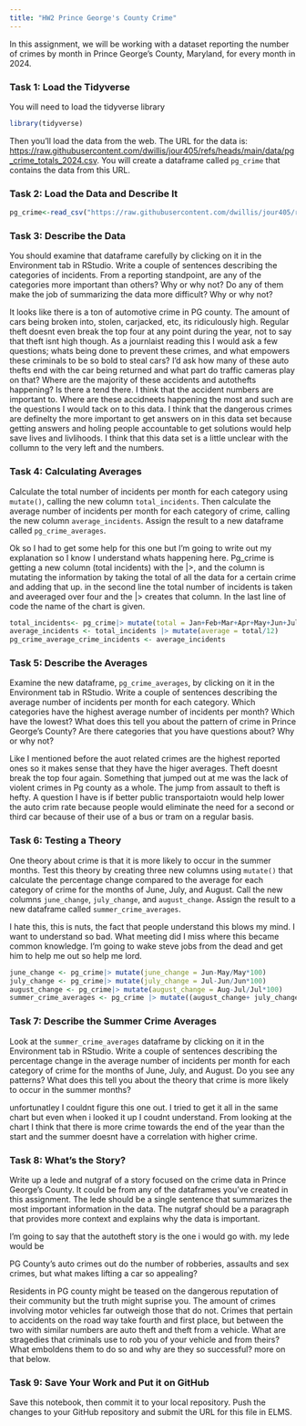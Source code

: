 ```yaml
---
title: "HW2 Prince George's County Crime"
---
```


In this assignment, we will be working with a dataset reporting the number of crimes by month in Prince George's County, Maryland, for every month in 2024.

### Task 1: Load the Tidyverse

You will need to load the tidyverse library

```r
library(tidyverse)
```

Then you'll load the data from the web. The URL for the data is: <https://raw.githubusercontent.com/dwillis/jour405/refs/heads/main/data/pg_crime_totals_2024.csv>. You will create a dataframe called `pg_crime` that contains the data from this URL.

### Task 2: Load the Data and Describe It

```r
pg_crime<-read_csv("https://raw.githubusercontent.com/dwillis/jour405/refs/heads/main/data/pg_crime_totals_2024.csv")
```

### Task 3: Describe the Data

You should examine that dataframe carefully by clicking on it in the Environment tab in RStudio. Write a couple of sentences describing the categories of incidents. From a reporting standpoint, are any of the categories more important than others? Why or why not? Do any of them make the job of summarizing the data more difficult? Why or why not?

It looks like there is a ton of automotive crime in PG county. The amount of cars being broken into, stolen, carjacked, etc, its ridiculously high. Regular theft doesnt even break the top four at any point during the year, not to say that theft isnt high though. As a journlaist reading this I would ask a few questions; whats being done to prevent these crimes, and what empowers these criminals to be so bold to steal cars? I'd ask how many of these auto thefts end with the car being returned and what part do traffic cameras play on that? Where are the majority of these accidents and autothefts happening? Is there a tend there. I think that the accident numbers are important to. Where are these accidneets happening the most and such are the questions I would tack on to this data. I think that the dangerous crimes are definelty the more important to get answers on in this data set because getting answers and holing people accountable to get solutions would help save lives and livlihoods. I think that this data set is a little unclear with the collumn to the very left and the numbers. 

### Task 4: Calculating Averages

Calculate the total number of incidents per month for each category using `mutate()`, calling the new column `total_incidents`. Then calculate the average number of incidents per month for each category of crime, calling the new column `average_incidents`. Assign the result to a new dataframe called `pg_crime_averages`.

Ok so I had to get some help for this one but I'm going to write out my explanation so I know I understand whats happening here. Pg_crime is getting a new column (total incidents) with the |>, and the column is mutating the information by taking the total of all the data for a certain crime and adding that up. in the second line the total number of incidents is taken and aveeraged over four and the |> creates that column. In the last line of code the name of the chart is given.

```r
total_incidents<- pg_crime|> mutate(total = Jan+Feb+Mar+Apr+May+Jun+Jul+Aug+Sep+Oct+Nov+Dec) 
average_incidents <- total_incidents |> mutate(average = total/12)
pg_crime_average_crime_incidents <- average_incidents 
```

### Task 5: Describe the Averages

Examine the new dataframe, `pg_crime_averages`, by clicking on it in the Environment tab in RStudio. Write a couple of sentences describing the average number of incidents per month for each category. Which categories have the highest average number of incidents per month? Which have the lowest? What does this tell you about the pattern of crime in Prince George's County? Are there categories that you have questions about? Why or why not?

Like I mentioned before the auot related crimes are the highest reported ones so it makes sense that they have the higer averages. Theft doesnt break the top four again. Something that jumped out at me was the lack of violent crimes in Pg county as a whole. The jump from assault to theft is hefty. A question I have is if better public transportaiotn would help lower the auto crim rate because people would eliminate the need for a second or third car because of their use of a bus or tram on a regular basis. 


### Task 6: Testing a Theory

One theory about crime is that it is more likely to occur in the summer months. Test this theory by creating three new columns using `mutate()` that calculate the percentage change compared to the average for each category of crime for the months of June, July, and August. Call the new columns `june_change`, `july_change`, and `august_change`. Assign the result to a new dataframe called `summer_crime_averages`.


I hate this, this is nuts, the fact that people understand this blows my mind. I want to understand so bad. What meeting did I miss where this became common knowledge. I'm going to wake steve jobs from the dead and get him to help me out so help me lord.

```r
june_change <- pg_crime|> mutate(june_change = Jun-May/May*100) 
july_change <- pg_crime|> mutate(july_change = Jul-Jun/Jun*100) 
august_change <- pg_crime|> mutate(august_change = Aug-Jul/Jul*100) 
summer_crime_averages <- pg_crime |> mutate((august_change+ july_change+june_change)/3)

```


### Task 7: Describe the Summer Crime Averages

Look at the `summer_crime_averages` dataframe by clicking on it in the Environment tab in RStudio. Write a couple of sentences describing the percentage change in the average number of incidents per month for each category of crime for the months of June, July, and August. Do you see any patterns? What does this tell you about the theory that crime is more likely to occur in the summer months?

unfortunatley I couldnt figure this one out. I tried to get it all in the same chart but even when i looked it up I coudnt understand. From looking at the chart I think that there is more crime towards the end of the year than the start and the summer doesnt have a correlation with higher crime.

### Task 8: What's the Story?

Write up a lede and nutgraf of a story focused on the crime data in Prince George's County. It could be from any of the dataframes you've created in this assignment. The lede should be a single sentence that summarizes the most important information in the data. The nutgraf should be a paragraph that provides more context and explains why the data is important.

I'm going to say that the autotheft story is the one i would go with. my lede would be

PG County's auto crimes out do the number of robberies, assaults and sex crimes, but what makes lifting a car so appealing?

Residents in PG county might be teased on the dangerous reputation of their community but the truth might suprise you. The amount of crimes involving motor vehicles far outweigh those that do not. Crimes that pertain to accidents on the road way take fourth and first place, but between the two with similar numbers are auto theft and theft from a vehicle. What are stragedies that criminals use to rob you of your vehicle and from theirs? What emboldens them to do so and why are they so successful? more on that below.

### Task 9: Save Your Work and Put it on GitHub

Save this notebook, then commit it to your local repository. Push the changes to your GitHub repository and submit the URL for this file in ELMS.
